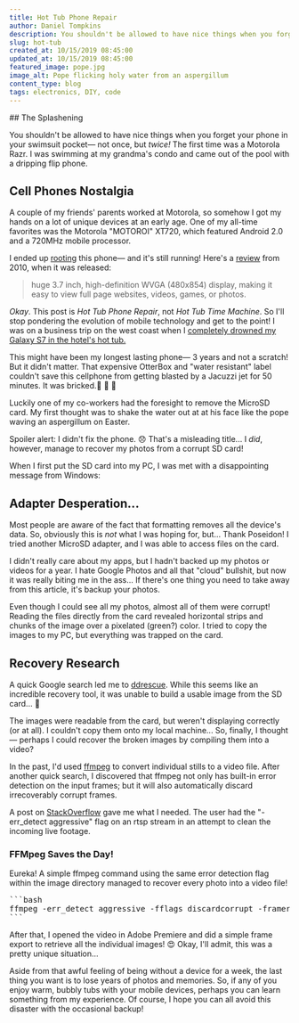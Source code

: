 ```yaml
---
title: Hot Tub Phone Repair
author: Daniel Tompkins
description: You shouldn't be allowed to have nice things when you forget your phone in your swimsuit pocket— not once, but <i>twice</i>! The first time was a Motorola Razr. I was swimming at my grandma's condo and came out of the pool with a dripping flip phone...
slug: hot-tub
created_at: 10/15/2019 08:45:00
updated_at: 10/15/2019 08:45:00
featured_image: pope.jpg
image_alt: Pope flicking holy water from an aspergillum
content_type: blog
tags: electronics, DIY, code
---
```

<ProseWrapper>
## The Splashening

You shouldn't be allowed to have nice things when you forget your phone in your swimsuit pocket&mdash; not once, but _twice!_ The first time was a Motorola Razr. I was swimming at my grandma's condo and came out of the pool with a dripping flip phone.

<OneColumn>
  <ImageWrapper
    src="/assets/img/blog/hot-tub/razr.png"
    alt="Motorola Razr phone meme."
    width={ 500 }
    height={ 510 }
  />
</OneColumn>

## Cell Phones Nostalgia

A couple of my friends' parents worked at Motorola, so somehow I got my hands on a lot of unique devices at an early age. One of my all-time favorites was the Motorola "MOTOROI" XT720, which featured Android 2.0 and a 720MHz mobile processor.

I ended up [rooting](https://www.xda-developers.com/reasons-for-root-android/) this phone&mdash; and it's still running! Here's a [review](https://phys.org/news/2010-01-motorola-motoroi-korea-android-smart.html) from 2010, when it was released:

> huge 3.7 inch, high-definition WVGA (480x854) display, making it easy to view full page websites, videos, games, or photos.

_Okay_. This post is _Hot Tub Phone Repair_, not _Hot Tub Time Machine_. So I'll stop pondering the evolution of mobile technology and get to the point! I was on a business trip on the west coast when I <u>completely drowned my Galaxy S7 in the hotel's hot tub.</u>

This might have been my longest lasting phone&mdash; 3 years and not a scratch! But it didn't matter. That expensive OtterBox and "water resistant" label couldn't save this cellphone from getting blasted by a Jacuzzi jet for 50 minutes. It was bricked.🧱 🧱 🧱

Luckily one of my co-workers had the foresight to remove the MicroSD card. My first thought was to shake the water out at at his face like the pope waving an aspergillum on Easter.

<OneColumn>
  <ImageWrapper
    src="/assets/img/blog/hot-tub/pope.jpg"
    alt="Pope flicking holy water from an aspergillum."
    width={ 600 }
    height={ 500 }
  />
</OneColumn>

Spoiler alert: I didn't fix the phone. 😞️ That's a misleading title... I _did_, however, manage to recover my photos from a corrupt SD card!

When I first put the SD card into my PC, I was met with a disappointing message from Windows:

<OneColumn>
  <ImageWrapper
    src="/assets/img/blog/hot-tub/fucking-windows.jpg"
    alt="Windows error: you sat in a hot tub."
    width={ 374 }
    height={ 172 }
  />
</OneColumn>

## Adapter Desperation...

Most people are aware of the fact that formatting removes all the device's data. So, obviously this is _not_ what I was hoping for, but... Thank Poseidon! I tried another MicroSD adapter, and I was able to access files on the card.

I didn't really care about my apps, but I hadn't backed up my photos or videos for a year. I hate Google Photos and all that "cloud" bullshit, but now it was really biting me in the ass... If there's one thing you need to take away from this article, it's backup your photos.

Even though I could see all my photos, almost all of them were corrupt! Reading the files directly from the card revealed horizontal strips and chunks of the image over a pixelated (green?) color. I tried to copy the images to my PC, but everything was trapped on the card.

## Recovery Research

A quick Google search led me to [ddrescue](https://www.gnu.org/software/ddrescue/). While this seems like an incredible recovery tool, it was unable to build a usable image from the SD card... 🤔️

The images were readable from the card, but weren't displaying correctly (or at all). I couldn't copy them onto my local machine... So, finally, I thought&mdash; perhaps I could recover the broken images by compiling them into a video?

In the past, I'd used [ffmpeg](https://www.ffmpeg.org/) to convert individual stills to a video file. After another quick search, I discovered that ffmpeg not only has built-in error detection on the input frames; but it will also automatically discard irrecoverably corrupt frames.

A post on [StackOverflow](https://stackoverflow.com/questions/45983605/ffmpeg-jpg-frame-capture-how-to-discard-corrupted-frames) gave me what I needed. The user had the "-err_detect aggressive" flag on an rtsp stream in an attempt to clean the incoming live footage.

### FFMpeg Saves the Day!

Eureka! A simple ffmpeg command using the same error detection flag within the image directory managed to recover every photo into a video file!

<Pre>
```bash
ffmpeg -err_detect aggressive -fflags discardcorrupt -framerate 1 -pattern_type glob -i '*.jpg' -c:v libx264 -preset:v slow OUTPUT_VIDEO_NAME.avi
```
</Pre>

After that, I opened the video in Adobe Premiere and did a simple frame export to retrieve all the individual images! 😍️ Okay, I'll admit, this was a pretty unique situation...

Aside from that awful feeling of being without a device for a week, the last thing you want is to lose years of photos and memories. So, if any of you enjoy warm, bubbly tubs with your mobile devices, perhaps you can learn something from my experience. Of course, I hope you can all avoid this disaster with the occasional backup!
</ProseWrapper>
